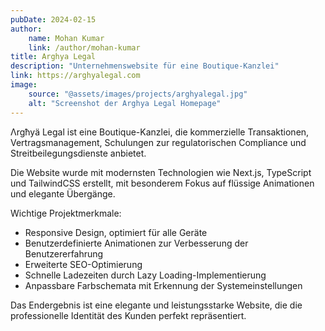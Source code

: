 ```yaml
---
pubDate: 2024-02-15
author:
    name: Mohan Kumar
    link: /author/mohan-kumar
title: Arghya Legal
description: "Unternehmenswebsite für eine Boutique-Kanzlei"
link: https://arghyalegal.com
image:
    source: "@assets/images/projects/arghyalegal.jpg"
    alt: "Screenshot der Arghya Legal Homepage"
---
```


Λrgħyä Legal ist eine Boutique-Kanzlei, die kommerzielle Transaktionen, Vertragsmanagement, Schulungen zur regulatorischen Compliance und Streitbeilegungsdienste anbietet.

Die Website wurde mit modernsten Technologien wie Next.js, TypeScript und TailwindCSS erstellt, mit besonderem Fokus auf flüssige Animationen und elegante Übergänge.

Wichtige Projektmerkmale:
- Responsive Design, optimiert für alle Geräte
- Benutzerdefinierte Animationen zur Verbesserung der Benutzererfahrung
- Erweiterte SEO-Optimierung
- Schnelle Ladezeiten durch Lazy Loading-Implementierung
- Anpassbare Farbschemata mit Erkennung der Systemeinstellungen

Das Endergebnis ist eine elegante und leistungsstarke Website, die die professionelle Identität des Kunden perfekt repräsentiert.
